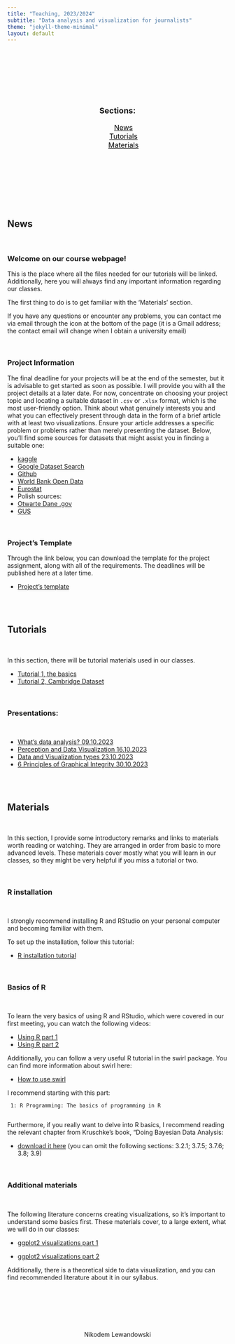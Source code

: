 ```yaml
---
title: "Teaching, 2023/2024"
subtitle: "Data analysis and visualization for journalists"
theme: "jekyll-theme-minimal"
layout: default
---
```


<head>

<meta charset="utf-8">
<meta name="viewport" content="width=device-width, initial-scale=1">
<link rel="stylesheet" href="https://cdnjs.cloudflare.com/ajax/libs/font-awesome/4.7.0/css/font-awesome.min.css">


<style>
#toc_container {
    background: transparent; /* Set the background to transparent */
    border: none;
    padding: 10px; /* Add padding to create space between content and box */
    max-width: 400px; /* Set a maximum width for the container */
    margin: 50px auto; /* Center the container horizontally using margin: 0 auto; */
    text-align: center;
}

.toc_title {
    font-size: 18px;
    font-weight: 700;
    text-align: center;
}

#toc_container li, #toc_container ul, #toc_container ul li{
    list-style: outside none none !important;
    font-size: 16px;        
}

#toc_container a {
    color: #000;
}
</style>

</head>


&nbsp; <br>
&nbsp; <br>
&nbsp; <br>


<div id="toc_container">
<p class="toc_title">Sections:</p>
<ul class="toc_list">
<li><a href="#news">News</a></li>
<li><a href="#tutorials">Tutorials</a></li>
<li><a href="#materials">Materials</a></li>
</ul>
</div>


&nbsp; <br>
&nbsp; <br>
&nbsp; <br>


<h2 id="news">News</h2>

&nbsp; <br>


### Welcome on our course webpage!

This is the place where all the files needed for our tutorials will be linked. Additionally, here you will always find any important information regarding our classes.

The first thing to do is to get familiar with the 'Materials' section.

If you have any questions or encounter any problems, you can contact me via email through the icon at the bottom of the page (it is a Gmail address; the contact email will change when I obtain a university email)


&nbsp; <br>

### Project Information

The final deadline for your projects will be at the end of the semester, but it is advisable to get started as soon as possible. I will provide you with all the project details at a later date. For now, concentrate on choosing your project topic and locating a suitable dataset in `.csv` or `.xlsx` format, which is the most user-friendly option. Think about what genuinely interests you and what you can effectively present through data in the form of a brief article with at least two visualizations. Ensure your article addresses a specific problem or problems rather than merely presenting the dataset. Below, you'll find some sources for datasets that might assist you in finding a suitable one:


- <a href="https://www.kaggle.com/datasets">kaggle</a>         
- <a href="https://datasetsearch.research.google.com/">Google Dataset Search</a>        
- <a href="https://github.com/search?q=dataset+&type=repositories">Github</a> 
- <a href=" https://data.worldbank.org/">World Bank Open Data</a> 
- <a href="https://ec.europa.eu/eurostat/web/main/data/database">Eurostat</a>       
- Polish sources:      
- <a href="https://dane.gov.pl/pl">Otwarte Dane .gov</a>         
- <a href="https://stat.gov.pl/banki-i-bazy-danych/">GUS</a>           


&nbsp; <br>

### Project's Template

Through the link below, you can download the template for the project assignment, along with all of the requirements. The deadlines will be published here at a later time.

- <a href="https://github.com/Niklewa/Niklewa.github.io/raw/main/materials/projectsTemplate.zip">Project's template</a>



&nbsp; <br>
&nbsp; <br>

<h2 id="tutorials">Tutorials</h2>

&nbsp; <br>

In this section, there will be tutorial materials used in our classes.

- <a href="https://github.com/Niklewa/Niklewa.github.io/raw/main/materials/tut1TheBasics.zip">Tutorial 1, the basics</a>
- <a href="https://github.com/Niklewa/Niklewa.github.io/raw/main/materials/tut2CambridgeDataset.zip">Tutorial 2, Cambridge Dataset</a>



&nbsp; <br>

### Presentations:

&nbsp; <br>


- <a href="https://github.com/Niklewa/Niklewa.github.io/raw/main/materials/presentations/whatIsDataAnalysisP1.pdf">What's data analysis? 09.10.2023</a>
- <a href="https://github.com/Niklewa/Niklewa.github.io/raw/main/materials/presentations/perceptionAndDataAnalysisP2.pdf">Perception and Data Visualization 16.10.2023</a>
- <a href="https://github.com/Niklewa/Niklewa.github.io/raw/main/materials/presentations/DataandVisualizationTypesP3.pdf">Data and Visualization types 23.10.2023</a>
- <a href="https://github.com/Niklewa/Niklewa.github.io/raw/main/materials/presentations/principlesOfDataVisualizationP4.pdf">6 Principles of Graphical Integrity 30.10.2023</a>


&nbsp; <br>
&nbsp; <br>

<h2 id="materials">Materials</h2>

&nbsp; <br>

In this section, I provide some introductory remarks and links to materials worth reading or watching. They are arranged in order from basic to more advanced levels. These materials cover mostly what you will learn in our classes, so they might be very helpful if you miss a tutorial or two.

&nbsp; <br>

### R installation

&nbsp; <br>

I strongly recommend installing R and RStudio on your personal computer and becoming familiar with them.

To set up the installation, follow this tutorial:

- <a href="https://www.youtube.com/watch?v=YrEe2TLr3MI">R installation tutorial</a>



&nbsp; <br>

### Basics of R 

&nbsp; <br>

To learn the very basics of using R and RStudio, which were covered in our first meeting, you can watch the following videos:

- <a href="https://www.youtube.com/watch?v=FIrsOBy5k58">Using R part 1</a>           
- <a href="https://www.youtube.com/watch?v=FY8BISK5DpM ">Using R part 2</a>


Additionally, you can follow a very useful R tutorial in the swirl package. You can find more information about swirl here:


-  <a href="https://swirlstats.com/students.html">How to use swirl</a>

I recommend starting with this part:

     1: R Programming: The basics of programming in R
     

Furthermore, if you really want to delve into R basics, I recommend reading the relevant chapter from Kruschke's book, "Doing Bayesian Data Analysis: 


- <a href="https://github.com/Niklewa/Niklewa.github.io/raw/main/materials/Ch3_Kruschke.pdf">download it here</a> (you can omit the following sections: 3.2.1; 3.7.5; 3.7.6; 3.8; 3.9)




&nbsp; <br>

### Additional materials

&nbsp; <br>

The following literature concerns creating visualizations, so it's important to understand some basics first. These materials cover, to a large extent, what we will do in our classes:



- <a href="https://r4ds.had.co.nz/data-visualisation.html">ggplot2 visualizations part 1</a>

- <a href="https://rkabacoff.github.io/datavis/">ggplot2 visualizations part 2</a>



Additionally, there is a theoretical side to data visualization, and you can find recommended literature about it in our syllabus.



&nbsp; <br>
&nbsp; <br>
&nbsp; <br>
&nbsp; <br>
&nbsp; <br>



<div class="footer">  
<center>

<p style="text-align:center;font-size:14px">Nikodem Lewandowski</p>  
&nbsp; &nbsp; <a href=mailto:"nikodemlewandowski@gmail.com/"><i class="fa fa-envelope" style="font-size:18px;color:grey"></i></a> &nbsp; &nbsp;
<a href="https://github.com/Niklewa"><i class="fa fa-github" style="font-size:18px;color:grey"></i></a> &nbsp; &nbsp;
<a href="https://www.linkedin.com/in/nikodem-lewandowski-96b482244/"><i class="fa fa-linkedin-square" style="font-size:18px;color:grey"></i></a> &nbsp; &nbsp;
<a href="https://www.facebook.com/nikodem.lewandowski.754"><i class="fa fa-facebook-f" style="font-size:18px;color:grey"></i></a> &nbsp; &nbsp;

 
</center>
</div>  















